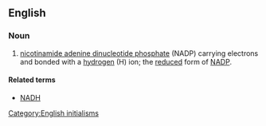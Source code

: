 ==English==

===Noun===
{{en-noun|-}}

# {{context|biochemistry|lang=en}} [[nicotinamide adenine dinucleotide phosphate]] (NADP) carrying electrons and bonded with a [[hydrogen]] (H) ion; the [[reduced]] form of [[NADP]].

====Related terms====
* [[NADH]]

[[Category:English initialisms]]